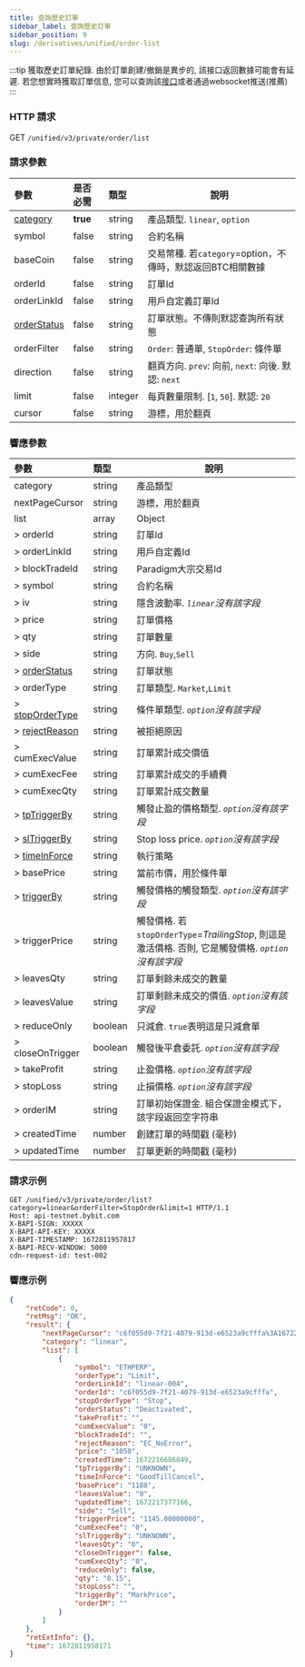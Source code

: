 ```yaml
---
title: 查詢歷史訂單
sidebar_label: 查詢歷史訂單
sidebar_position: 9
slug: /derivatives/unified/order-list
---
```


:::tip
獲取歷史訂單紀錄. 由於訂單創建/撤銷是異步的, 該接口返回數據可能會有延遲. 若您想實時獲取訂單信息, 您可以查詢該[接口](open-order#)或者通過websocket推送(推薦)
:::

### HTTP 請求
GET `/unified/v3/private/order/list`

### 請求參數
| 參數 | 是否必需 | 類型 | 說明|
|:----- |:-------|:-----|------ |
|[category](../enum#category) |**true** |string |產品類型. `linear`, `option` |
|symbol |false |string |合約名稱|
|baseCoin |false |string |交易幣種. 若`category`=option，不傳時，默認返回BTC相關數據|
|orderId |false |string |訂單Id |
|orderLinkId |false |string |用戶自定義訂單Id |
|[orderStatus](../enum#orderstatus) |false |string |訂單狀態。不傳則默認查詢所有狀態 |
|orderFilter |false |string |`Order`: 普通單, `StopOrder`: 條件單|
|direction |false |string |翻頁方向. `prev`: 向前, `next`: 向後. 默認: `next`|
|limit |false |integer |每頁數量限制. [`1`, `50`]. 默認: `20`|
|cursor |false |string |游標，用於翻頁|

### 響應參數
| 參數 | 類型 | 說明|
|:-----|:-----|------ |
|category |string |產品類型 |
|nextPageCursor |string |游標，用於翻頁 |
|list |array |Object |
|> orderId |string |訂單Id |
|> orderLinkId |string |用戶自定義Id |
|> blockTradeId |string |Paradigm大宗交易Id |
|> symbol |string |合約名稱 |
|> iv |string |隱含波動率. _`linear`沒有該字段_|
|> price |string |訂單價格 |
|> qty |string |訂單數量 |
|> side |string |方向. `Buy`,`Sell` |
|> [orderStatus](../enum#orderstatus) |string |訂單狀態 |
|> orderType |string |訂單類型. `Market`,`Limit` |
|> [stopOrderType](../enum#stopordertype) |string |條件單類型. _`option`沒有該字段_|
|> [rejectReason](../enum#rejectreason) |string |被拒絕原因 |
|> cumExecValue |string |訂單累計成交價值 |
|> cumExecFee |string |訂單累計成交的手續費 |
|> cumExecQty |string |訂單累計成交數量 |
|> [tpTriggerBy](../enum#triggerby) |string |觸發止盈的價格類型. _`option`沒有該字段_|
|> [slTriggerBy](../enum#triggerby) |string |Stop loss price. _`option`沒有該字段_|
|> [timeInForce](../enum#timeinforce) |string |執行策略 |
|> basePrice |string |當前市價，用於條件單 |
|> [triggerBy](../enum#triggerby) |string |觸發價格的觸發類型. _`option`沒有該字段_|
|> triggerPrice |string |觸發價格. 若`stopOrderType`=_TrailingStop_, 則這是激活價格. 否則, 它是觸發價格. _`option`沒有該字段_|
|> leavesQty |string |訂單剩餘未成交的數量 |
|> leavesValue |string |訂單剩餘未成交的價值. _`option`沒有該字段_|
|> reduceOnly |boolean |只減倉. `true`表明這是只減倉單 |
|> closeOnTrigger |boolean |觸發後平倉委託. _`option`沒有該字段_|
|> takeProfit |string |止盈價格. _`option`沒有該字段_|
|> stopLoss |string |止損價格. _`option`沒有該字段_|
|> orderIM |string |訂單初始保證金. 組合保證金模式下，該字段返回空字符串|
|> createdTime |number |創建訂單的時間戳 (毫秒) |
|> updatedTime |number |訂單更新的時間戳 (毫秒) |

### 請求示例

```http
GET /unified/v3/private/order/list?category=linear&orderFilter=StopOrder&limit=1 HTTP/1.1
Host: api-testnet.bybit.com
X-BAPI-SIGN: XXXXX
X-BAPI-API-KEY: XXXXX
X-BAPI-TIMESTAMP: 1672811957817
X-BAPI-RECV-WINDOW: 5000
cdn-request-id: test-002
```

### 響應示例

```json
{
    "retCode": 0,
    "retMsg": "OK",
    "result": {
        "nextPageCursor": "c6f055d9-7f21-4079-913d-e6523a9cfffa%3A1672216686849%2Cc6f055d9-7f21-4079-913d-e6523a9cfffa%3A1672216686849",
        "category": "linear",
        "list": [
            {
                "symbol": "ETHPERP",
                "orderType": "Limit",
                "orderLinkId": "linear-004",
                "orderId": "c6f055d9-7f21-4079-913d-e6523a9cfffa",
                "stopOrderType": "Stop",
                "orderStatus": "Deactivated",
                "takeProfit": "",
                "cumExecValue": "0",
                "blockTradeId": "",
                "rejectReason": "EC_NoError",
                "price": "1050",
                "createdTime": 1672216686849,
                "tpTriggerBy": "UNKNOWN",
                "timeInForce": "GoodTillCancel",
                "basePrice": "1188",
                "leavesValue": "0",
                "updatedTime": 1672217377166,
                "side": "Sell",
                "triggerPrice": "1145.00000000",
                "cumExecFee": "0",
                "slTriggerBy": "UNKNOWN",
                "leavesQty": "0",
                "closeOnTrigger": false,
                "cumExecQty": "0",
                "reduceOnly": false,
                "qty": "0.15",
                "stopLoss": "",
                "triggerBy": "MarkPrice",
                "orderIM": ""
            }
        ]
    },
    "retExtInfo": {},
    "time": 1672811958171
}
```